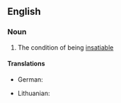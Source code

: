 ==English==

===Noun===
{{en-noun|-|insatiabilities}}

# The condition of being [[insatiable]]

====Translations====
{{trans-top|insatiability}}
* German: {{t|de|Unersättlichkeit|f}}
{{trans-mid}}
* Lithuanian: {{t|lt|nepasotinamumas|m}}
{{trans-bottom}}